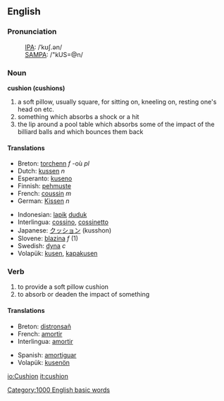 ==English==
===Pronunciation===
:[[International Phonetic Alphabet|IPA]]: /ˈkʊʃ.ən/
:[[SAMPA]]: /"kUS=@n/

===Noun===
'''cushion (cushions)'''
# a soft pillow, usually square, for sitting on, kneeling on, resting one's head on etc.
# something which absorbs a shock or a hit
# the lip around a pool table which absorbs some of the impact of the billiard balls and which bounces them back 

====Translations ====
{{top}}
*Breton: [[torchenn]] ''f'' -où ''pl''
*Dutch: [[kussen]] ''n''
*Esperanto: [[kuseno]]
*Finnish: [[pehmuste]]
*French: [[coussin]] ''m''
*German: [[Kissen]] ''n''
{{mid}}
*Indonesian: [[lapik]] [[duduk]]
*Interlingua: [[cossino]], [[cossinetto]]
*Japanese: [[クッション]] (kusshon)
*Slovene: [[blazina]] ''f'' (1)
*Swedish: [[dyna]] ''c''
*Volapük: [[kusen]], [[kapakusen]]
{{bottom}}

===Verb===
{{conj|cushion|cushions|cushioned|cushioned|cushioning}}
# to provide a soft pillow cushion
# to absorb or deaden the impact of something

==== Translations ====
{{top}}
*Breton: [[distronsañ]]
*French: [[amortir]]
*Interlingua: [[amortir]]
{{mid}}
*Spanish: [[amortiguar]]
*Volapük: [[kusenön]]
{{bottom}}

[[Category:1000 English basic words]]

[[io:Cushion]]
[[it:cushion]]